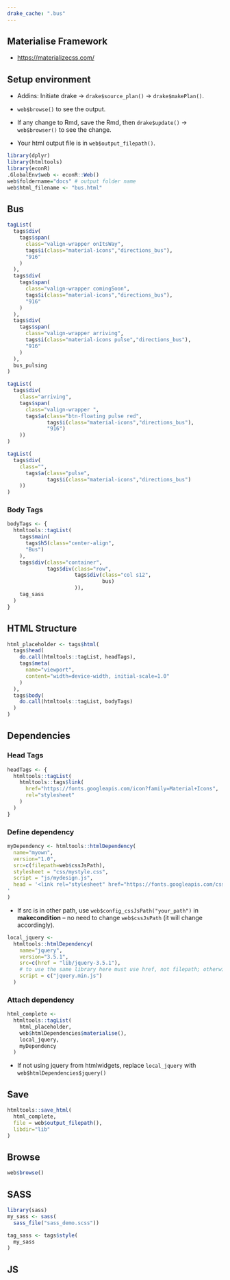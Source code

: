 ```yaml
---
drake_cache: ".bus"
---
```


## Materialise Framework

  * <https://materializecss.com/>

## Setup environment

  * Addins: Initiate drake -> `drake$source_plan()` -> `drake$makePlan()`.
  
  * `web$browse()` to see the output. 
  
  * If any change to Rmd, save the Rmd, then `drake$update()` -> `web$browser()` to see the change.
  
  * Your html output file is in `web$output_filepath()`.

```r
library(dplyr)
library(htmltools)
library(econR)
.GlobalEnv$web <- econR::Web()
web$foldername="docs" # output folder name
web$html_filename <- "bus.html"

```

## Bus

```r
tagList(
  tags$div(
    tags$span(
      class="valign-wrapper onItsWay",
      tags$i(class="material-icons","directions_bus"),
      "916"
    )
  ),
  tags$div(
    tags$span(
      class="valign-wrapper comingSoon",
      tags$i(class="material-icons","directions_bus"),
      "916"
    )
  ),
  tags$div(
    tags$span(
      class="valign-wrapper arriving",
      tags$i(class="material-icons pulse","directions_bus"),
      "916"
    )
  ),
  bus_pulsing
)
```

```r
tagList(
  tags$div(
    class="arriving",
    tags$span(
      class="valign-wrapper ",
      tags$a(class="btn-floating pulse red",
             tags$i(class="material-icons","directions_bus"),
             "916")
    ))
)
```

```r
tagList(
  tags$div(
    class="",
      tags$a(class="pulse", 
             tags$i(class="material-icons","directions_bus")
    ))
)
```

### Body Tags

```r
bodyTags <- {
  htmltools::tagList(
    tags$main(
      tags$h5(class="center-align",
      "Bus")
    ),
    tags$div(class="container",
             tags$div(class="row",
                      tags$div(class="col s12",
                               bus)
                      )),
    tag_sass
  )
}
```


## HTML Structure

```r
html_placeholder <- tags$html(
  tags$head(
    do.call(htmltools::tagList, headTags),
    tags$meta(
      name="viewport",
      content="width=device-width, initial-scale=1.0"
    )
  ),
  tags$body(
    do.call(htmltools::tagList, bodyTags)
  )
)
```

## Dependencies

### Head Tags

```r
headTags <- {
  htmltools::tagList(
    htmltools::tags$link(
      href="https://fonts.googleapis.com/icon?family=Material+Icons",
      rel="stylesheet"
    )
  )
}
```

### Define dependency

```r
myDependency <- htmltools::htmlDependency(
  name="myown",
  version="1.0",
  src=c(filepath=web$cssJsPath),
  stylesheet = "css/mystyle.css",
  script = "js/mydesign.js",
  head = '<link rel="stylesheet" href="https://fonts.googleapis.com/css?family=Noto+Sans+TC">
'
)
```

  * If src is in other path, use `web$config_cssJsPath("your_path")` in **makecondition** -- no need to change `web$cssJsPath` (it will change accordingly).


```r
local_jquery <- 
  htmltools::htmlDependency(
    name="jquery",
    version="3.5.1",
    src=c(href = "lib/jquery-3.5.1"),
    # to use the same library here must use href, not filepath; otherwise, the current jquery system will be removed.
    script = c("jquery.min.js")
  )
```

### Attach dependency


```r
html_complete <- 
  htmltools::tagList(
    html_placeholder,
    web$htmlDependencies$materialise(),
    local_jquery, 
    myDependency
  )
```

  * If not using jquery from htmlwidgets, replace `local_jquery` with `web$htmlDependencies$jquery()`


## Save

```r
htmltools::save_html(
  html_complete, 
  file = web$output_filepath(),
  libdir="lib"
)
```

## Browse

```r
web$browse()
```

## SASS

```r
library(sass)
my_sass <- sass(
  sass_file("sass_demo.scss"))

tag_sass <- tags$style(
  my_sass
)
```
## JS


<!--JS end-->


